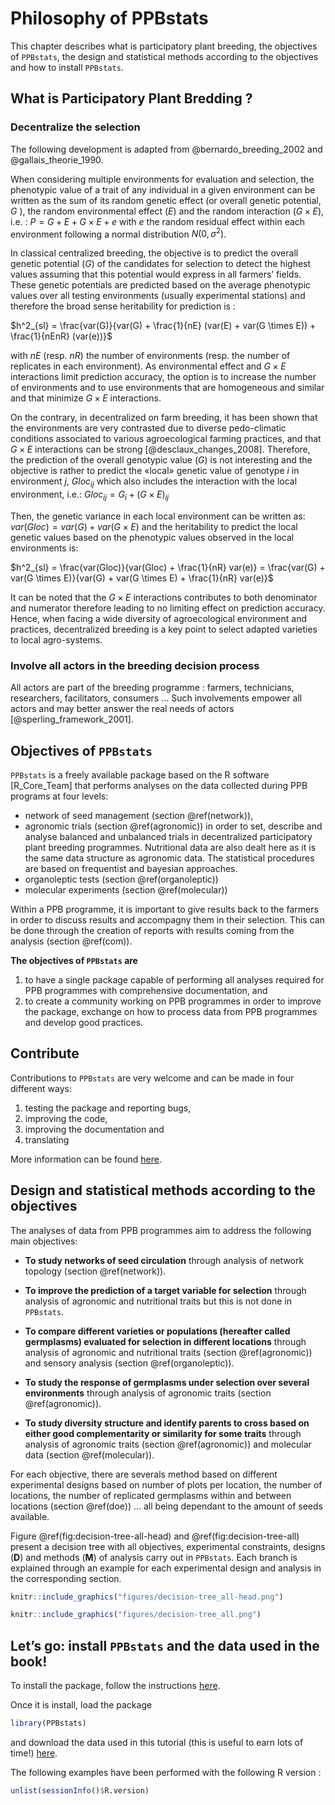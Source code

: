 # Philosophy of PPBstats {#philo}

This chapter describes what is participatory plant breeding, the objectives of `PPBstats`, the design and statistical methods according to the objectives and how to install `PPBstats`.

## What is Participatory Plant Bredding ?

### Decentralize the selection

The following development is adapted from @bernardo_breeding_2002 and @gallais_theorie_1990.

When considering multiple environments for evaluation and selection, the phenotypic value of a trait of any individual in a given environment can be written as the sum of its random genetic effect (or overall genetic potential, $G$ ), the random environmental effect ($E$) and the random interaction ($G \times E$), i.e. : $P = G + E + G \times E + e$ with $e$ the random residual effect within each environment following a normal distribution $N(0, \sigma^2)$. 

In classical centralized breeding, the objective is to predict the overall genetic potential ($G$) of the candidates for selection to detect the highest values assuming that this potential would express in all farmers’ fields. 
These genetic potentials are predicted based on the average phenotypic values over all testing environments (usually experimental stations) and therefore the broad sense heritability for prediction is :

$h^2_{sl} = \frac{var(G)}{var(G) + \frac{1}{nE} (var(E) + var(G \times E)) + \frac{1}{nEnR} (var(e))}$

with $nE$ (resp. $nR$) the number of environments (resp. the number of replicates in each environment). 
As environmental effect and $G \times E$ interactions limit prediction accuracy, the option is to increase the number of environments and to use environments that are homogeneous and similar and that minimize $G \times E$ interactions.

On the contrary, in decentralized on farm breeding, it has been shown that the environments are very contrasted due to diverse pedo-climatic conditions associated to various agroecological farming practices, and that $G \times E$ interactions can be strong [@desclaux_changes_2008]. 
Therefore, the prediction of the overall genotypic value ($G$) is not interesting and the objective is rather to predict the «local» genetic value of genotype $i$ in environment $j$, $Gloc_{ij}$
which also includes the interaction with the local environment, i.e.: $Gloc_{ij} = G_i + (G \times E)_{ij}$

Then, the genetic variance in each local environment can be written as: $var(Gloc) = var(G) + var(G \times E)$ and the heritability to predict the local genetic values based on the phenotypic values observed in the local environments is:

$h^2_{sl} = \frac{var(Gloc)}{var(Gloc) + \frac{1}{nR} var(e)} = \frac{var(G) + var(G \times E)}{var(G) + var(G \times E) + \frac{1}{nR} var(e)}$

It can be noted that the $G \times E$ interactions contributes to both denominator and numerator therefore leading to no limiting effect on prediction accuracy.
Hence, when facing a wide diversity of agroecological environment and practices, decentralized breeding is a key point to select adapted varieties to local agro-systems.


### Involve all actors in the breeding decision process

All actors are part of the breeding programme : farmers, technicians, researchers, facilitators, consumers ... Such involvements empower all actors and may better answer the real needs of actors [@sperling_framework_2001].


## Objectives of `PPBstats`

`PPBstats` is a freely available package based on the R software [R_Core_Team] that performs analyses on the data collected during PPB programs at four levels: 

- network of seed management (section \@ref(network)), 
- agronomic trials (section \@ref(agronomic)) in order to set, describe and analyse balanced and unbalanced trials in decentralized participatory plant breeding programmes.
Nutritional data are also dealt here as it is the same data structure as agronomic data.
The statistical procedures are based on frequentist and bayesian approaches.
- organoleptic tests (section \@ref(organoleptic))
- molecular experiments (section \@ref(molecular))


Within a PPB programme, it is important to give results back to the farmers in order to discuss results and accompagny them in their selection.
This can be done through the creation of reports with results coming from the analysis (section \@ref(com)).


**The objectives of `PPBstats` are**

1. to have a single package capable of performing all analyses required for PPB programmes with comprehensive documentation, and 
2. to create a community working on PPB programmes in order to improve the package, exchange on how to process data from PPB programmes and develop good practices. 


## Contribute
Contributions to `PPBstats` are very welcome and can be made in four different ways: 

1. testing the package and reporting bugs, 
2. improving the code, 
3. improving the documentation and 
4. translating

More information can be found [here](../CONTRIBUTING.html).



## Design and statistical methods according to the objectives

The analyses of data from PPB programmes aim to address the following main objectives:

- **To study networks of seed circulation** through analysis of network topology (section \@ref(network)).

- **To improve the prediction of a target variable for selection** through analysis of agronomic and nutritional traits but this is not done in `PPBstats`.

- **To compare different varieties or populations (hereafter called germplasms) evaluated for selection in different locations** through analysis of agronomic and nutritional traits (section \@ref(agronomic)) and sensory analysis (section \@ref(organoleptic)).

- **To study the response of germplasms under selection over several environments** through analysis of agronomic traits (section \@ref(agronomic)).

- **To study diversity structure and identify parents to cross based on either good complementarity or similarity for some traits** through analysis of agronomic traits (section \@ref(agronomic)) and molecular data (section \@ref(molecular)).

For each objective, there are severals method based on different experimental designs based on number of plots per location, the number of locations, the number of replicated germplasms within and between locations (section \@ref(doe)) ... all being dependant to the amount of seeds available.

Figure \@ref(fig:decision-tree-all-head) and \@ref(fig:decision-tree-all) present a decision tree with all objectives, experimental constraints, designs (**D**) and methods (**M**) of analysis carry out in `PPBstats`.
Each branch is explained through an example for each experimental design and analysis in the corresponding section.

```r
knitr::include_graphics("figures/decision-tree_all-head.png")
```

```r
knitr::include_graphics("figures/decision-tree_all.png")
```


## Let's go: install `PPBstats` and the data used in the book!

To install the package, follow the instructions [here](../articles/1.install.html).

Once it is install, load the package
```r
library(PPBstats)
```

and download the data used in this tutorial (this is useful to earn lots of time!) [here](https://github.com/priviere/PPBstats/releases/download/v0.26/data_PPBstats.zip).

The following examples have been performed with the following R version :
```r
unlist(sessionInfo()$R.version)
```


